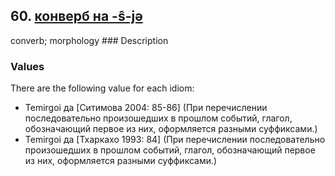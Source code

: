 ## 60. <a href =  'https://agricolamz.github.io/The_Circassian_Isoglosses_Database/60.html'>конверб на -ŝ-jə</a>
converb; morphology
### Description



### Values
There are the following value for each idiom:

* Temirgoi  да [Ситимова 2004: 85-86] (При перечислении последовательно произошедших в прошлом событий, глагол, обозначающий первое из них, оформляется разными суффиксами.)
* Temirgoi  да [Тхаркахо 1993: 84] (При перечислении последовательно произошедших в прошлом событий, глагол, обозначающий первое из них, оформляется разными суффиксами.)

